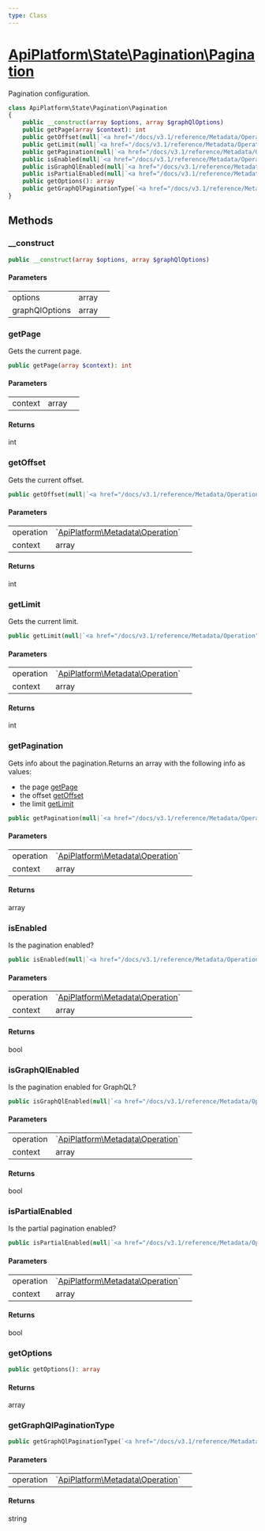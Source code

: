 ```yaml
---
type: Class
---
```


# [ApiPlatform\State\Pagination\Pagination](/docs/v3.1/reference/State/Pagination/Pagination)

Pagination configuration.


```php
class ApiPlatform\State\Pagination\Pagination
{
    public __construct(array $options, array $graphQlOptions)
    public getPage(array $context): int
    public getOffset(null|`<a href="/docs/v3.1/reference/Metadata/Operation">ApiPlatform\Metadata\Operation</a>` $operation, array $context): int
    public getLimit(null|`<a href="/docs/v3.1/reference/Metadata/Operation">ApiPlatform\Metadata\Operation</a>` $operation, array $context): int
    public getPagination(null|`<a href="/docs/v3.1/reference/Metadata/Operation">ApiPlatform\Metadata\Operation</a>` $operation, array $context): array
    public isEnabled(null|`<a href="/docs/v3.1/reference/Metadata/Operation">ApiPlatform\Metadata\Operation</a>` $operation, array $context): bool
    public isGraphQlEnabled(null|`<a href="/docs/v3.1/reference/Metadata/Operation">ApiPlatform\Metadata\Operation</a>` $operation, array $context): bool
    public isPartialEnabled(null|`<a href="/docs/v3.1/reference/Metadata/Operation">ApiPlatform\Metadata\Operation</a>` $operation, array $context): bool
    public getOptions(): array
    public getGraphQlPaginationType(`<a href="/docs/v3.1/reference/Metadata/Operation">ApiPlatform\Metadata\Operation</a>` $operation): string
}
```
## Methods

### __construct



```php
public __construct(array $options, array $graphQlOptions)
```

#### Parameters

<table><tbody>
<tr><td>options</td><td>array</td><td></td></tr><tr><td>graphQlOptions</td><td>array</td><td></td></tr>
</tbody>
</table>

### getPage

Gets the current page.

```php
public getPage(array $context): int
```

#### Parameters

<table><tbody>
<tr><td>context</td><td>array</td><td></td></tr>
</tbody>
</table>

#### Returns

int

### getOffset

Gets the current offset.

```php
public getOffset(null|`<a href="/docs/v3.1/reference/Metadata/Operation">ApiPlatform\Metadata\Operation</a>` $operation, array $context): int
```

#### Parameters

<table><tbody>
<tr><td>operation</td><td>`<a href="/docs/v3.1/reference/Metadata/Operation">ApiPlatform\Metadata\Operation</a>`</td><td></td></tr><tr><td>context</td><td>array</td><td></td></tr>
</tbody>
</table>

#### Returns

int

### getLimit

Gets the current limit.

```php
public getLimit(null|`<a href="/docs/v3.1/reference/Metadata/Operation">ApiPlatform\Metadata\Operation</a>` $operation, array $context): int
```

#### Parameters

<table><tbody>
<tr><td>operation</td><td>`<a href="/docs/v3.1/reference/Metadata/Operation">ApiPlatform\Metadata\Operation</a>`</td><td></td></tr><tr><td>context</td><td>array</td><td></td></tr>
</tbody>
</table>

#### Returns

int

### getPagination

Gets info about the pagination.Returns an array with the following info as values:
  - the page <a href="/docs/v3.1/reference/State/Pagination/Pagination#getPage">getPage</a>
  - the offset <a href="/docs/v3.1/reference/State/Pagination/Pagination#getOffset">getOffset</a>
  - the limit <a href="/docs/v3.1/reference/State/Pagination/Pagination#getLimit">getLimit</a>

```php
public getPagination(null|`<a href="/docs/v3.1/reference/Metadata/Operation">ApiPlatform\Metadata\Operation</a>` $operation, array $context): array
```

#### Parameters

<table><tbody>
<tr><td>operation</td><td>`<a href="/docs/v3.1/reference/Metadata/Operation">ApiPlatform\Metadata\Operation</a>`</td><td></td></tr><tr><td>context</td><td>array</td><td></td></tr>
</tbody>
</table>

#### Returns

array

### isEnabled

Is the pagination enabled?

```php
public isEnabled(null|`<a href="/docs/v3.1/reference/Metadata/Operation">ApiPlatform\Metadata\Operation</a>` $operation, array $context): bool
```

#### Parameters

<table><tbody>
<tr><td>operation</td><td>`<a href="/docs/v3.1/reference/Metadata/Operation">ApiPlatform\Metadata\Operation</a>`</td><td></td></tr><tr><td>context</td><td>array</td><td></td></tr>
</tbody>
</table>

#### Returns

bool

### isGraphQlEnabled

Is the pagination enabled for GraphQL?

```php
public isGraphQlEnabled(null|`<a href="/docs/v3.1/reference/Metadata/Operation">ApiPlatform\Metadata\Operation</a>` $operation, array $context): bool
```

#### Parameters

<table><tbody>
<tr><td>operation</td><td>`<a href="/docs/v3.1/reference/Metadata/Operation">ApiPlatform\Metadata\Operation</a>`</td><td></td></tr><tr><td>context</td><td>array</td><td></td></tr>
</tbody>
</table>

#### Returns

bool

### isPartialEnabled

Is the partial pagination enabled?

```php
public isPartialEnabled(null|`<a href="/docs/v3.1/reference/Metadata/Operation">ApiPlatform\Metadata\Operation</a>` $operation, array $context): bool
```

#### Parameters

<table><tbody>
<tr><td>operation</td><td>`<a href="/docs/v3.1/reference/Metadata/Operation">ApiPlatform\Metadata\Operation</a>`</td><td></td></tr><tr><td>context</td><td>array</td><td></td></tr>
</tbody>
</table>

#### Returns

bool

### getOptions



```php
public getOptions(): array
```

#### Returns

array

### getGraphQlPaginationType



```php
public getGraphQlPaginationType(`<a href="/docs/v3.1/reference/Metadata/Operation">ApiPlatform\Metadata\Operation</a>` $operation): string
```

#### Parameters

<table><tbody>
<tr><td>operation</td><td>`<a href="/docs/v3.1/reference/Metadata/Operation">ApiPlatform\Metadata\Operation</a>`</td><td></td></tr>
</tbody>
</table>

#### Returns

string
